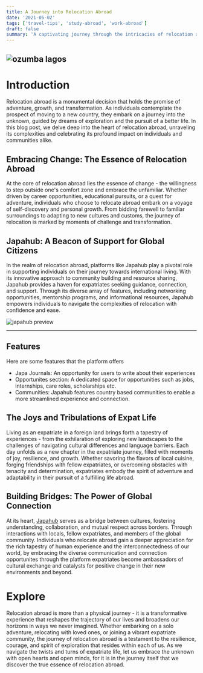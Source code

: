 ```yaml
---
title: A Journey into Relocation Abroad
date: '2021-05-02'
tags: ['travel-tips', 'study-abroad', 'work-abroad']
draft: false
summary: 'A captivating journey through the intricacies of relocation abroad, exploring the challenges, triumphs, and discoveries that accompany the pursuit of a new life in foreign lands'
---
```


## ![ozumba lagos](/static/images/ozumba-lagos.jpg)

# Introduction

Relocation abroad is a monumental decision that holds the promise of adventure, growth, and transformation. As individuals contemplate the prospect of moving to a new country, they embark on a journey into the unknown, guided by dreams of exploration and the pursuit of a better life. In this blog post, we delve deep into the heart of relocation abroad, unraveling its complexities and celebrating its profound impact on individuals and communities alike.

## Embracing Change: The Essence of Relocation Abroad

At the core of relocation abroad lies the essence of change - the willingness to step outside one's comfort zone and embrace the unfamiliar. Whether driven by career opportunities, educational pursuits, or a quest for adventure, individuals who choose to relocate abroad embark on a voyage of self-discovery and personal growth. From bidding farewell to familiar surroundings to adapting to new cultures and customs, the journey of relocation is marked by moments of challenge and transformation.

## Japahub: A Beacon of Support for Global Citizens

In the realm of relocation abroad, platforms like Japahub play a pivotal role in supporting individuals on their journey towards international living. With its innovative approach to community building and resource sharing, Japahub provides a haven for expatriates seeking guidance, connection, and support. Through its diverse array of features, including networking opportunities, mentorship programs, and informational resources, Japahub empowers individuals to navigate the complexities of relocation with confidence and ease.

![japahub preview](/static/images/japapreview.png)

---

## Features

Here are some features that the platform offers

- Japa Journals: An opportunity for users to write about their experiences
- Opportunites section: A dedicated space for opportunities such as jobs, internships, care roles, scholarships etc.
- Communities: Japahub features country based communities to enable a more streamlined experience and connection.

## The Joys and Tribulations of Expat Life

Living as an expatriate in a foreign land brings forth a tapestry of experiences - from the exhilaration of exploring new landscapes to the challenges of navigating cultural differences and language barriers. Each day unfolds as a new chapter in the expatriate journey, filled with moments of joy, resilience, and growth. Whether savoring the flavors of local cuisine, forging friendships with fellow expatriates, or overcoming obstacles with tenacity and determination, expatriates embody the spirit of adventure and adaptability in their pursuit of a fulfilling life abroad.

## Building Bridges: The Power of Global Connection

At its heart, [Japahub](https://info.japahub.com) serves as a bridge between cultures, fostering understanding, collaboration, and mutual respect across borders. Through interactions with locals, fellow expatriates, and members of the global community. Individuals who relocate abroad gain a deeper appreciation for the rich tapestry of human experience and the interconnectedness of our world, by embracing the diverse communication and connection opportunites through the platform expatriates become ambassadors of cultural exchange and catalysts for positive change in their new environments and beyond.

# Explore

Relocation abroad is more than a physical journey - it is a transformative experience that reshapes the trajectory of our lives and broadens our horizons in ways we never imagined. Whether embarking on a solo adventure, relocating with loved ones, or joining a vibrant expatriate community, the journey of relocation abroad is a testament to the resilience, courage, and spirit of exploration that resides within each of us. As we navigate the twists and turns of expatriate life, let us embrace the unknown with open hearts and open minds, for it is in the journey itself that we discover the true essence of relocation abroad.
